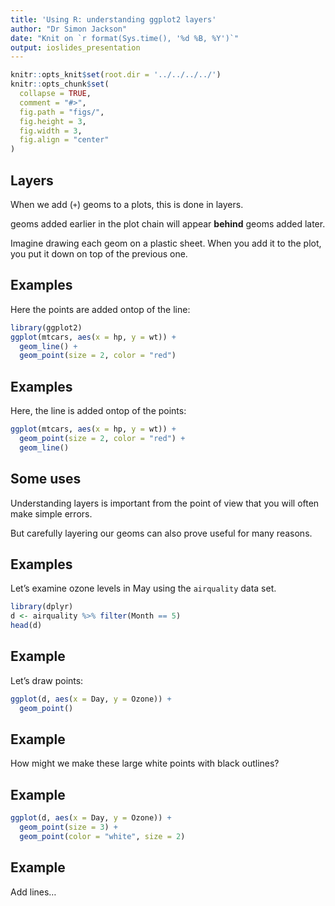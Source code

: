```yaml
---
title: 'Using R: understanding ggplot2 layers'
author: "Dr Simon Jackson"
date: "Knit on `r format(Sys.time(), '%d %B, %Y')`"
output: ioslides_presentation
---
```


```r
knitr::opts_knit$set(root.dir = '../../../../')
knitr::opts_chunk$set(
  collapse = TRUE,
  comment = "#>",
  fig.path = "figs/",
  fig.height = 3,
  fig.width = 3,
  fig.align = "center"
)
```

## Layers

When we add (`+`) geoms to a plots, this is done in layers.

geoms added earlier in the plot chain will appear **behind** geoms added later.

Imagine drawing each geom on a plastic sheet. When you add it to the plot, you put it down on top of the previous one.

## Examples

Here the points are added ontop of the line:

```r
library(ggplot2)
ggplot(mtcars, aes(x = hp, y = wt)) +
  geom_line() + 
  geom_point(size = 2, color = "red")
```

## Examples

Here, the line is added ontop of the points:

```r
ggplot(mtcars, aes(x = hp, y = wt)) +
  geom_point(size = 2, color = "red") +
  geom_line()
```

## Some uses

Understanding layers is important from the point of view that you will often make simple errors.

But carefully layering our geoms can also prove useful for many reasons.

## Examples

Let's examine ozone levels in May using the `airquality` data set.

```r
library(dplyr)
d <- airquality %>% filter(Month == 5)
head(d)
```


## Example

Let's draw points:

```r
ggplot(d, aes(x = Day, y = Ozone)) +
  geom_point()
```


## Example

How might we make these large white points with black outlines?

## Example

```r
ggplot(d, aes(x = Day, y = Ozone)) +
  geom_point(size = 3) +
  geom_point(color = "white", size = 2)
```

## Example

Add lines...
